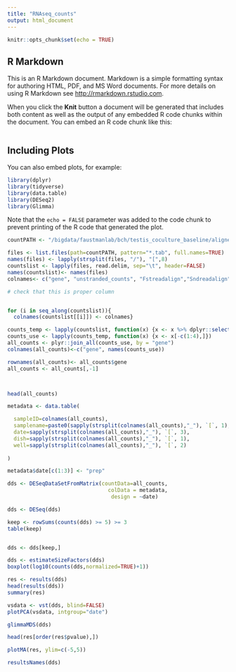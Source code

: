```yaml
---
title: "RNAseq_counts"
output: html_document
---
```


```r
knitr::opts_chunk$set(echo = TRUE)
```

## R Markdown

This is an R Markdown document. Markdown is a simple formatting syntax for authoring HTML, PDF, and MS Word documents. For more details on using R Markdown see <http://rmarkdown.rstudio.com>.

When you click the **Knit** button a document will be generated that includes both content as well as the output of any embedded R code chunks within the document. You can embed an R code chunk like this:

```r




```

## Including Plots

You can also embed plots, for example:

```r
library(dplyr)
library(tidyverse)
library(data.table)
library(DESeq2)
library(Glimma)
```

Note that the `echo = FALSE` parameter was added to the code chunk to prevent printing of the R code that generated the plot.



```r


countPATH <- "/bigdata/faustmanlab/bch/testis_coculture_baseline/aligned/count_files"

files <- list.files(path=countPATH, pattern="*.tab", full.names=TRUE)
names(files) <- lapply(strsplit(files, "/"), "[",8)
countslist <- lapply(files, read.delim, sep="\t", header=FALSE)
names(countslist)<- names(files)
colnames<- c("gene", "unstranded_counts", "Fstreadalign","Sndreadalign")


```


```r

# check that this is proper column


for (i in seq_along(countslist)){
  colnames(countslist[[i]]) <- colnames}

counts_temp <- lapply(countslist, function(x) {x <- x %>% dplyr::select(-c(Fstreadalign,Sndreadalign))})
counts_use <- lapply(counts_temp, function(x) {x <- x[-c(1:4),]})
all_counts <- plyr::join_all(counts_use, by = "gene")
colnames(all_counts)<-c("gene", names(counts_use))

rownames(all_counts)<- all_counts$gene
all_counts <- all_counts[,-1]



head(all_counts)

```
```r

metadata <- data.table(

  sampleID=colnames(all_counts),
  samplename=paste0(sapply(strsplit(colnames(all_counts),"_"), `[`, 1),sapply(strsplit(colnames(all_counts),"_"), `[`, 2), sapply(strsplit(colnames(all_counts),"_"), `[`, 3)),
  date=sapply(strsplit(colnames(all_counts),"_"), `[`, 3),
  dish=sapply(strsplit(colnames(all_counts),"_"), `[`, 1),
  well=sapply(strsplit(colnames(all_counts),"_"), `[`, 2)
  
)

metadata$date[c(1:3)] <- "prep"

```

```r

dds <- DESeqDataSetFromMatrix(countData=all_counts,
                                colData = metadata,
                                 design = ~date)

dds <- DESeq(dds)
```
```r

keep <- rowSums(counts(dds) >= 5) >= 3
table(keep)



```
```r

dds <- dds[keep,]


```


```r

dds <- estimateSizeFactors(dds)
boxplot(log10(counts(dds,normalized=TRUE)+1))
```



```r

res <- results(dds)
head(results(dds))
summary(res)

```

```r

vsdata <- vst(dds, blind=FALSE)
plotPCA(vsdata, intgroup="date")

```
```r



glimmaMDS(dds)


```



```r


head(res[order(res$pvalue),])
```
```r

plotMA(res, ylim=c(-5,5))

resultsNames(dds)
```